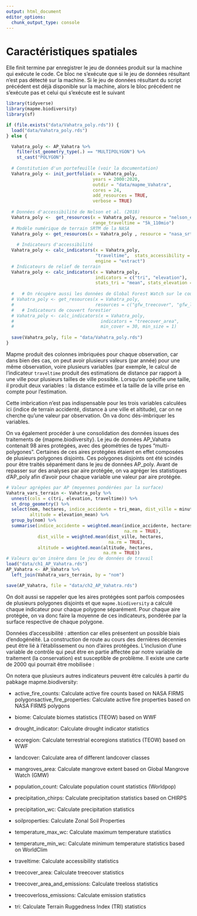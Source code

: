 ```yaml
---
output: html_document
editor_options: 
  chunk_output_type: console
---
```

# Caractéristiques spatiales {#sec-caracteristiques}

Elle finit termine par enregistrer le jeu de données produit sur la machine qui exécute le code. Ce bloc ne s'exécute que si le jeu de données résultant n'est pas détecté sur la machine. Si le jeu de données résultant du script précédent est déjà disponible sur la machine, alors le bloc précédent ne s'exécute pas et celui qui s'exécute est le suivant

```r
library(tidyverse)
library(mapme.biodiversity)
library(sf)

if (file.exists("data/Vahatra_poly.rds")) {
  load("data/Vahatra_poly.rds")
} else {

  Vahatra_poly <- AP_Vahatra %>%
    filter(st_geometry_type(.) == "MULTIPOLYGON") %>%
    st_cast("POLYGON")
  
  # Constitution d'un portefeuille (voir la documentation)
  Vahatra_poly <- init_portfolio(x = Vahatra_poly, 
                                 years = 2000:2020,
                                 outdir = "data/mapme_Vahatra",
                                 cores = 24,
                                 add_resources = TRUE,
                                 verbose = TRUE)
  
  # Données d'accessibilité de Nelson et al. (2018)
  Vahatra_poly <-  get_resources(x = Vahatra_poly, resource = "nelson_et_al",  
                                 range_traveltime = "5k_110mio")
  # Modèle numérique de terrain SRTM de la NASA
  Vahatra_poly <- get_resources(x = Vahatra_poly , resource = "nasa_srtm")
  
    # Indicateurs d'accessibilité
  Vahatra_poly <- calc_indicators(x = Vahatra_poly,
                                  "traveltime",  stats_accessibility = "mean",
                                  engine = "extract")
  # Indicateurs de relief de terrain
  Vahatra_poly <- calc_indicators(x = Vahatra_poly,
                                  indicators = c("tri", "elevation"),
                                  stats_tri = "mean", stats_elevation = "mean")
  
  #   # On récupère aussi les données de Global Forest Watch sur le couver forestier
  # Vahatra_poly <- get_resources(x = Vahatra_poly, 
  #                               resources = c("gfw_treecover", "gfw_lossyear"))
  #   # Indicateurs de couvert forestier
  # Vahatra_poly <- calc_indicators(x = Vahatra_poly,
  #                                 indicators = "treecover_area", 
  #                                 min_cover = 30, min_size = 1)
  
  save(Vahatra_poly, file = "data/Vahatra_poly.rds")
}
```

Mapme produit des colonnes imbriquées pour chaque observation, car dans bien des cas, on peut avoir plusieurs valeurs (par année) pour une même observation, voire plusieurs variables (par exemple, le calcul de l'indicateur `traveltime` produit des estimations de distance par rapport à une ville pour plusieurs tailles de ville possible. Lorsqu'on spécifie une taille, il produit deux variables : la distance estimée et la taille de la ville prise en compte pour l'estimation.

Cette imbrication n'est pas indispensable pour les trois variables calculées ici (indice de terrain accidenté, distance à une ville et altitude), car on ne cherche qu'une valeur par observation. On va donc dés-imbriquer les variables. 

On va également procéder à une consolidation des données issues des traitements de {mapme.biodiversity}. Le jeu de données AP_Vahatra contenait 98 aires protégées, avec des géométries de types "multi-polygones". Certaines de ces aires protégées étaient en effet composées de plusieurs polygones disjoints. Ces polygones disjoints ont été scindés pour être traités séparément dans le jeu de données AP_poly. Avant de repasser sur des analyses par aire protégée, on va agréger les statistiques d'AP_poly afin d'avoir pour chaque variable une valeur par aire protégée.

```r
# Valeur agrégées par AP (moyennes pondérées par la surface)
Vahatra_vars_terrain <- Vahatra_poly %>%
  unnest(cols = c(tri, elevation, traveltime)) %>%
  st_drop_geometry() %>%
  select(nom, hectares, indice_accidente = tri_mean, dist_ville = minutes_mean, 
         altitude = elevation_mean) %>%
  group_by(nom) %>%
  summarise(indice_accidente = weighted.mean(indice_accidente, hectares,
                                             na.rm = TRUE),
            dist_ville = weighted.mean(dist_ville, hectares,
                                       na.rm = TRUE),
            altitude = weighted.mean(altitude, hectares,
                                     na.rm = TRUE))
# Valeurs qu'on insère dans le jeu de données de travail
load("data/ch1_AP_Vahatra.rds")
AP_Vahatra <- AP_Vahatra %>%
  left_join(Vahatra_vars_terrain, by = "nom")

save(AP_Vahatra, file = "data/ch2_AP_Vahatra.rds")
```


On doit aussi se rappeler que les aires protégées sont parfois composées de plusieurs polygones disjoints et que `mapme.biodiversity` a calculé chaque indicateur pour chaque polygone séparément. Pour chaque aire protégée, on va donc faire la moyenne de ces indicateurs, pondérée par la surface respective de chaque polygone.

Données d'accessibilité : attention car elles présentent un possible biais d'endogénéité. La construction de route au cours des dernières décennies peut être lié à l'établissement ou non d'aires protégées. L'inclusion d'une variable de contrôle qui peut être en partie affectée par notre variable de traitement (la conservation) est susceptible de problème. Il existe une carte de 2000 qui pourrait être mobilisée : 


On notera que plusieurs autres indicateurs peuvent être calculés à partir du pabkage mapme.biodiversity:

-   active_fire_counts: Calculate active fire counts based on NASA FIRMS polygonsactive_fire_properties: Calculate active fire properties based on NASA FIRMS polygons

-   biome: Calculate biomes statistics (TEOW) based on WWF

-   drought_indicator: Calculate drought indicator statistics

-   ecoregion: Calculate terrestrial ecoregions statistics (TEOW) based on WWF

-   landcover: Calculate area of different landcover classes

-   mangroves_area: Calculate mangrove extent based on Global Mangrove Watch (GMW)

-   population_count: Calculate population count statistics (Worldpop)

-   precipitation_chirps: Calculate precipitation statistics based on CHIRPS

-   precipitation_wc: Calculate precipitation statistics

-   soilproperties: Calculate Zonal Soil Properties

-   temperature_max_wc: Calculate maximum temperature statistics

-   temperature_min_wc: Calculate minimum temperature statistics based on WorldClim

-   traveltime: Calculate accessibility statistics

-   treecover_area: Calculate treecover statistics

-   treecover_area_and_emissions: Calculate treeloss statistics

-   treecoverloss_emissions: Calculate emission statistics

-   tri: Calculate Terrain Ruggedness Index (TRI) statistics